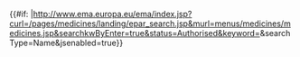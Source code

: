 {{#if: {{{1|}}}|http://www.ema.europa.eu/ema/index.jsp?curl=/pages/medicines/landing/epar_search.jsp&murl=menus/medicines/medicines.jsp&searchkwByEnter=true&status=Authorised&keyword={{{1|}}}&searchType=Name&jsenabled=true}}<noinclude>
{{documentation}}
<!-- PLEASE ADD CATEGORIES AND INTERWIKIS TO THE /doc SUBPAGE, THANKS -->
</noinclude>